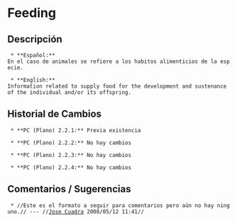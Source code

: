 = Feeding =

== Descripción ==
  * **Español:**
 En el caso de animales se refiere a los habitos alimenticios de la especie.

  * **English:**
 Information related to supply food for the development and sustenance of the individual and/or its offspring.

== Historial de Cambios ==
  * **PC (Plano) 2.2.1:** Previa existencia

  * **PC (Plano) 2.2.2:** No hay cambios

  * **PC (Plano) 2.2.3:** No hay cambios

  * **PC (Plano) 2.2.4:** No hay cambios


== Comentarios / Sugerencias ==

  * //Este es el formato a seguir para comentarios pero aún no hay ninguno.// --- //[[jcuadra@inbio.ac.cr|Jose Cuadra]] 2008/05/12 11:41//

